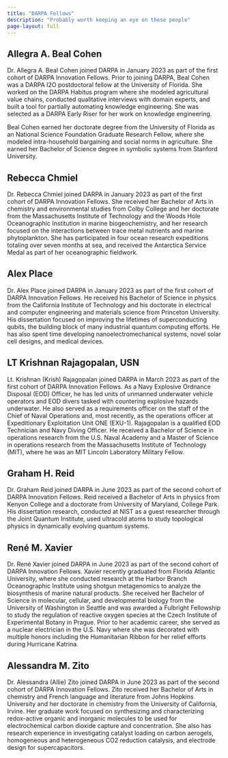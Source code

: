 ```yaml
---
title: "DARPA Fellows"
description: "Probably worth keeping an eye on these people"
page-layout: full
---
```


## Allegra A. Beal Cohen

Dr. Allegra A. Beal Cohen joined DARPA in January 2023 as part of the first cohort of DARPA Innovation Fellows. Prior to joining DARPA, Beal Cohen was a DARPA I2O postdoctoral fellow at the University of Florida. She worked on the DARPA Habitus program where she modeled agricultural value chains, conducted qualitative interviews with domain experts, and built a tool for partially automating knowledge engineering. She was selected as a DARPA Early Riser for her work on knowledge engineering.

Beal Cohen earned her doctorate degree from the University of Florida as an National Science Foundation Graduate Research Fellow, where she modeled intra-household bargaining and social norms in agriculture. She earned her Bachelor of Science degree in symbolic systems from Stanford University.

## Rebecca Chmiel

Dr. Rebecca Chmiel joined DARPA in January 2023 as part of the first cohort of DARPA Innovation Fellows. She received her Bachelor of Arts in chemistry and environmental studies from Colby College and her doctorate from the Massachusetts Institute of Technology and the Woods Hole Oceanographic Institution in marine biogeochemistry, and her research focused on the interactions between trace metal nutrients and marine phytoplankton. She has participated in four ocean research expeditions totaling over seven months at sea, and received the Antarctica Service Medal as part of her oceanographic fieldwork.

## Alex Place

Dr. Alex Place joined DARPA in January 2023 as part of the first cohort of DARPA Innovation Fellows. He received his Bachelor of Science in physics from the California Institute of Technology and his doctorate in electrical and computer engineering and materials science from Princeton University. His dissertation focused on improving the lifetimes of superconducting qubits, the building block of many industrial quantum computing efforts. He has also spent time developing nanoelectromechanical systems, novel solar cell designs, and medical devices.

## LT Krishnan Rajagopalan, USN

Lt. Krishnan (Krish) Rajagopalan joined DARPA in March 2023 as part of the first cohort of DARPA Innovation Fellows. As a Navy Explosive Ordnance Disposal (EOD) Officer, he has led units of unmanned underwater vehicle operators and EOD divers tasked with countering explosive hazards underwater. He also served as a requirements officer on the staff of the Chief of Naval Operations and, most recently, as the operations officer at Expeditionary Exploitation Unit ONE (EXU-1). Rajagopalan is a qualified EOD Technician and Navy Diving Officer. He received a Bachelor of Science in operations research from the U.S. Naval Academy and a Master of Science in operations research from the Massachusetts Institute of Technology (MIT), where he was an MIT Lincoln Laboratory Military Fellow.

## Graham H. Reid

Dr. Graham Reid joined DARPA in June 2023 as part of the second cohort of DARPA Innovation Fellows. Reid received a Bachelor of Arts in physics from Kenyon College and a doctorate from University of Maryland, College Park. His dissertation research, conducted at NIST as a guest researcher through the Joint Quantum Institute, used ultracold atoms to study topological physics in dynamically evolving quantum systems.

## René M. Xavier

Dr. René Xavier joined DARPA in June 2023 as part of the second cohort of DARPA Innovation Fellows. Xavier recently graduated from Florida Atlantic University, where she conducted research at the Harbor Branch Oceanographic Institute using shotgun metagenomics to analyze the biosynthesis of marine natural products. She received her Bachelor of Science in molecular, cellular, and developmental biology from the University of Washington in Seattle and was awarded a Fulbright Fellowship to study the regulation of reactive oxygen species at the Czech Institute of Experimental Botany in Prague. Prior to her academic career, she served as a nuclear electrician in the U.S. Navy where she was decorated with multiple honors including the Humanitarian Ribbon for her relief efforts during Hurricane Katrina.

## Alessandra M. Zito

Dr. Alessandra (Allie) Zito joined DARPA in June 2023 as part of the second cohort of DARPA Innovation Fellows. Zito received her Bachelor of Arts in chemistry and French language and literature from Johns Hopkins University and her doctorate in chemistry from the University of California, Irvine. Her graduate work focused on synthesizing and characterizing redox-active organic and inorganic molecules to be used for electrochemical carbon dioxide capture and concentration. She also has research experience in investigating catalyst loading on carbon aerogels, homogeneous and heterogeneous CO2 reduction catalysis, and electrode design for supercapacitors.